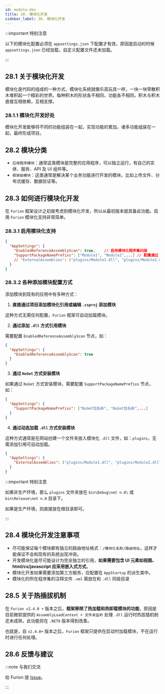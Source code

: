 ```yaml
---
id: module-dev
title: 28. 模块化开发
sidebar_label: 28. 模块化开发
---
```


:::important 特别注意

以下的模块化配置必须在 `appsettings.json` 下配置才有效，原因是启动的时候 `appsettings.json` 已经加载，自定义配置文件还未加载。

:::

## 28.1 关于模块化开发

模块化是代码的组成的一种方式，模块化系统就像乐高玩具一样，一块一块零散积木堆积起一个精彩的世界。每种积木的形状各不相同，功能各不相同，积木与积木直接互相依赖，互相支撑。

### 28.1.1 模块化开发好处

模块化开发能够将不同的功能组装在一起，实现功能的累加，诸多功能组装在一起，最终形成项目。

## 28.2 模块分类

- `应用程序模块`：通常这类模块是完整的应用程序，可以独立运行，有自己的实体、服务、API 及 UI 组件等。
- `框架级模块`：这类通常是解决某个业务功能进行开发的模块，比如上传文件、分布式缓存、数据验证等。

## 28.3 如何进行模块化开发

在 `Furion` 框架设计之初就考虑到模块化开发，所以从最初版本就具备此功能。启用 `Furion` 模块化支持非常简单。

### 28.3.1 启用模块化支持

```json showLineNumbers  {2,3,4}
{
  "AppSettings": {
    "EnabledReferenceAssemblyScan": true,    // 启用模块化程序集扫描
    "SupportPackageNamePrefixs": ["Module1", "Module2",...] // 配置通过 NuGet 方式安装的模块化包，如果不是通过 NuGet 方式可不配置
    // "ExternalAssemblies": ["plugins/Module1.dll", "plugins/Module2.dll", ...]   // 配置加载网站 plugins 目录下的模块程序集，可不配置
  }
}
```

### 28.3.2 各种添加模块配置方式

添加模块到现有的应用中有多种方式：

1. **直接通过项目添加模块化引用或编辑 `.csproj` 添加模块**

这种方式无需任何配置，`Furion` 框架可自动加载模块。

2. **通过添加 `.dll` 方式引用模块**

需要配置 `EnabledReferenceAssemblyScan` 节点，如：

```json showLineNumbers  {3}
{
  "AppSettings": {
    "EnabledReferenceAssemblyScan": true
  }
}
```

3. **通过 `NuGet` 方式安装模块**

如果通过 `NuGet` 方式安装模块，需要配置 `SupportPackageNamePrefixs` 节点，如：

```json showLineNumbers  {3}
{
  "AppSettings": {
    "SupportPackageNamePrefixs": ["NuGet包名称", "NuGet包名称",...]
  }
}
```

4. **通过动态加载 `.dll` 方式安装模块**

这种方式通常是在网站创建一个文件夹放入模块化 `.dll` 文件，如：`plugins`，无需添加引用可自动加载。

```json showLineNumbers  {3}
{
  "AppSettings": {
    "ExternalAssemblies": ["plugins/Module1.dll", "plugins/Module2.dll", ...]
  }
}
```

:::important 特别注意

如果非生产环境，那么 `plugins` 文件夹放在 `bin\Debug\net n.0\` 或 `bin\Release\net n.0` 目录下。

如果是生产环境，则直接放在根目录即可。

:::

## 28.4 模块化开发注意事项

- 尽可能保证每个模块都有独立的路由地址格式：`/模块化名称/路由地址`，这样才能保证不会和现有的系统出现冲突。
- 开发模块化是尽可能设计为完全独立的引用，**如果需要包含 UI 元素如视图、html/cs/javascript 应采用嵌入式方式**。
- 模块化开发如果需要添加第三方服务，应配置在 `AppStartup` 的派生类中。
- 模块化的所在程序集的注释文件 `.xml` 需放在和 `.dll` 同级目录

## 28.5 关于热插拔机制

在 `Furion v2.4.0 +` 版本之后，**框架移除了热加载和热卸载模块的功能**，原因是目前微软提供的 `AssemblyLoadContext + 文件夹监听` 处理 `.dll` 运行时热拔插机制还未成熟，此功能将在 `.NET8` 版本得到改善。

也就是，自 `v2.4.0+` 版本之后，`Furion` 框架只提供在启动时加载模块，不在运行时进行任何处理。

## 28.6 反馈与建议

:::note 与我们交流

给 Furion 提 [Issue](https://gitee.com/dotnetchina/Furion/issues/new?issue)。

:::
